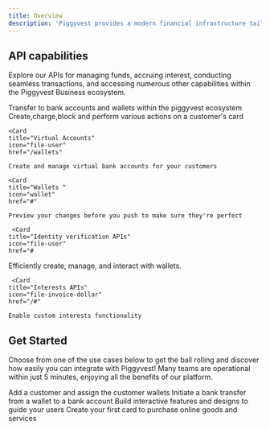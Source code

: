 ```yaml
---
title: Overview
description: 'Piggyvest provides a modern financial infrastructure tailored for businesses and developers who need banking and financial services.'
---
```



## API capabilities
Explore our APIs for managing funds, accruing interest, conducting seamless transactions, and accessing numerous other capabilities within the Piggyvest Business ecosystem.


<CardGroup cols={3}>
  <Card
    title="Transfers"
    icon="money-bill-transfer"
    href="/transfers"
  >
    Transfer to bank accounts and wallets within the piggyvest ecosystem
  </Card>
  <Card
    title="Cards"
    icon="credit-card"
    href="/cards"
  >
    Create,charge,block and perform various actions on a customer's card
  </Card>

    <Card
    title="Virtual Accounts"
    icon="file-user"
    href="/wallets"
  >
    Create and manage virtual bank accounts for your customers
  </Card>


    <Card
    title="Wallets "
    icon="wallet"
    href="#"
  >
    Preview your changes before you push to make sure they're perfect
  </Card>


     <Card
    title="Identity verification APIs"
    icon="file-user"
    href="#
  >
Efficiently create, manage, and interact with  wallets.   

  </Card>

     <Card
    title="Interests APIs"
    icon="file-invoice-dollar"
    href="/#"
  >
    Enable custom interests functionality 
  </Card>

</CardGroup>

## Get Started

Choose from one of the use cases below to get the ball rolling and discover how easily you can integrate with Piggyvest! Many teams are operational within just 5 minutes, enjoying all the benefits of our platform.

<CardGroup cols={2}>
  <Card
    title="Create your first customer"
    icon="user"
    href="/wallets"
  >
    Add a customer and assign the customer wallets
  </Card>
  <Card
    title="Make a payment to a bank account"
    icon="money-bill"
    href="/transfers"
  >
    Initiate a bank transfer from a wallet to a bank account
  </Card>
  <Card
    title="Create wallet for your users"
    icon="wallet"
    href="/wallets"
  >
    Build interactive features and designs to guide your users
  </Card>
  <Card
    title="Crate your first debit/credit card"
    icon="credit-card"
    href="/cards"
  >
    Create your first card to purchase online goods and services
  </Card>
</CardGroup>
